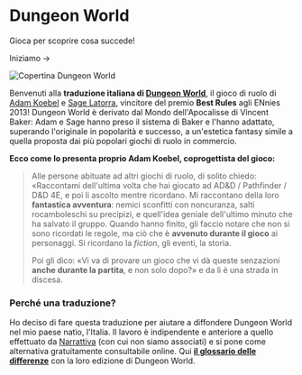 
# Dungeon World

Gioca per scoprire cosa succede!
<br/>
<Link className={styles.cta} href="/manuale">Iniziamo <span>→</span></Link>

![Copertina Dungeon World](/assets/header-bg.jpg)

Benvenuti alla **traduzione italiana di [Dungeon World](www.dungeon-world.com/)**, il gioco di ruolo di [Adam Koebel](www.adam-koebel.com/) e [Sage Latorra](www.latorra.org/), vincitore del premio **Best Rules** agli ENnies 2013! Dungeon World è derivato dal Mondo dell'Apocalisse di Vincent Baker: Adam e Sage hanno preso il sistema di Baker e l'hanno adattato, superando l'originale in popolarità e successo, a un'estetica fantasy simile a quella proposta dai più popolari giochi di ruolo in commercio.

**Ecco come lo presenta proprio Adam Koebel, coprogettista del gioco:**

> Alle persone abituate ad altri giochi di ruolo, di solito chiedo: «Raccontami dell'ultima volta che hai giocato ad AD&D / Pathfinder / D&D 4E, e poi li ascolto mentre ricordano. Mi raccontano della loro **fantastica avventura**: nemici sconfitti con noncuranza, salti rocamboleschi su precipizi, e quell'idea geniale dell'ultimo minuto che ha salvato il gruppo. Quando hanno finito, gli faccio notare che non si sono ricordati le regole, ma ciò che è **avvenuto durante il gioco** ai personaggi. Si ricordano la _fiction_, gli eventi, la storia.
>
> Poi gli dico: «Vi va di provare un gioco che vi dà queste senzazioni **anche durante la partita**, e non solo dopo?» e da lì è una strada in discesa.

### Perché una traduzione?

Ho deciso di fare questa traduzione per aiutare a diffondere Dungeon World nel mio paese natìo, l'Italia. Il lavoro è indipendente e anteriore a quello effettuato da [Narrattiva](www.narrattiva.it) (con cui non siamo associati) e si pone come alternativa gratuitamente consultabile online. Qui **[il glossario delle differenze](/glossario)** con la loro edizione di Dungeon World.